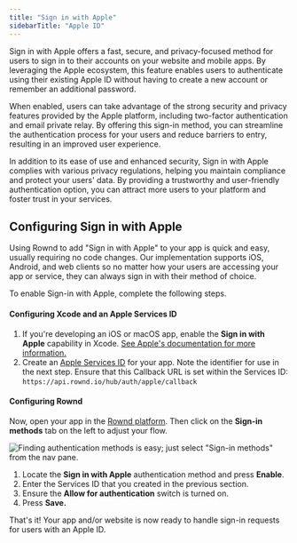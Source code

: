 ```yaml
---
title: "Sign in with Apple"
sidebarTitle: "Apple ID"
---
```


Sign in with Apple offers a fast, secure, and privacy-focused method for users to sign in to their accounts on your website and mobile apps. By leveraging the Apple ecosystem, this feature enables users to authenticate using their existing Apple ID without having to create a new account or remember an additional password.

When enabled, users can take advantage of the strong security and privacy features provided by the Apple platform, including two-factor authentication and email private relay. By offering this sign-in method, you can streamline the authentication process for your users and reduce barriers to entry, resulting in an improved user experience.

In addition to its ease of use and enhanced security, Sign in with Apple complies with various privacy regulations, helping you maintain compliance and protect your users' data. By providing a trustworthy and user-friendly authentication option, you can attract more users to your platform and foster trust in your services.


## Configuring Sign in with Apple

Using Rownd to add "Sign in with Apple" to your app is quick and easy, usually requiring no code changes. Our implementation supports iOS, Android, and web clients so no matter how your users are accessing your app or service, they can always sign in with their method of choice.

To enable Sign-in with Apple, complete the following steps.

#### Configuring Xcode and an Apple Services ID

1. If you're developing an iOS or macOS app, enable the **Sign in with Apple** capability in Xcode. [See Apple's documentation for more information.](https://developer.apple.com/documentation/xcode/adding-capabilities-to-your-app)
2. Create an [Apple Services ID](https://developer.apple.com/account/resources/identifiers/list/serviceId) for your app. Note the identifier for use in the next step. Ensure that this Callback URL is set within the Services ID: `https://api.rownd.io/hub/auth/apple/callback`

#### Configuring Rownd

Now, open your app in the [Rownd platform](https://app.rownd.io/applications). Then click on the **Sign-in methods** tab on the left to adjust your flow.

![Finding authentication methods is easy; just select "Sign-in methods" from the nav pane.](/images/sign-in-methods-1.png)

1. Locate the **Sign in with Apple** authentication method and press **Enable**.
2. Enter the Services ID that you created in the previous section.
3. Ensure the **Allow for authentication** switch is turned on.
4. Press **Save.**

That's it! Your app and/or website is now ready to handle sign-in requests for users with an Apple ID.
